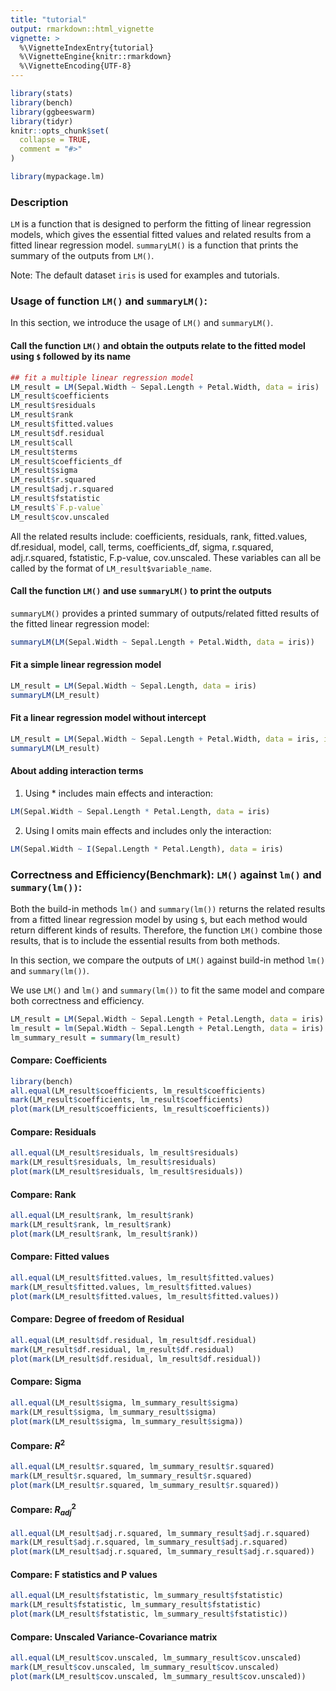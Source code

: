 ```yaml
---
title: "tutorial"
output: rmarkdown::html_vignette
vignette: >
  %\VignetteIndexEntry{tutorial}
  %\VignetteEngine{knitr::rmarkdown}
  %\VignetteEncoding{UTF-8}
---
```


```r
library(stats)
library(bench)
library(ggbeeswarm)
library(tidyr)
knitr::opts_chunk$set(
  collapse = TRUE,
  comment = "#>"
)
```

```r
library(mypackage.lm)
```


### Description

`LM` is a function that is designed to perform the fitting of linear regression models, 
which gives the essential fitted values and related results from a fitted linear regression model. 
`summaryLM()` is a function that prints the summary of the outputs from `LM()`. 

Note: The default dataset `iris` is used for examples and tutorials. 

### Usage of function `LM()` and `summaryLM()`:

In this section, we introduce the usage of `LM()` and `summaryLM()`.  

#### Call the function `LM()` and obtain the outputs relate to the fitted model using `$` followed by its name

```r
## fit a multiple linear regression model
LM_result = LM(Sepal.Width ~ Sepal.Length + Petal.Width, data = iris)
LM_result$coefficients
LM_result$residuals
LM_result$rank
LM_result$fitted.values
LM_result$df.residual
LM_result$call
LM_result$terms
LM_result$coefficients_df
LM_result$sigma
LM_result$r.squared
LM_result$adj.r.squared
LM_result$fstatistic
LM_result$`F.p-value`
LM_result$cov.unscaled
```

All the related results include: coefficients, residuals, rank, fitted.values, df.residual, model, call, terms, coefficients_df, sigma, r.squared, adj.r.squared, fstatistic, F.p-value, cov.unscaled. These variables can all be called by the format of `LM_result$variable_name`. 

#### Call the function `LM()` and use `summaryLM()` to print the outputs    

`summaryLM()` provides a printed summary of outputs/related fitted results of the fitted linear regression model:
```r
summaryLM(LM(Sepal.Width ~ Sepal.Length + Petal.Width, data = iris))
```

#### Fit a simple linear regression model
```r
LM_result = LM(Sepal.Width ~ Sepal.Length, data = iris)
summaryLM(LM_result)
```

#### Fit a linear regression model without intercept 
```r
LM_result = LM(Sepal.Width ~ Sepal.Length + Petal.Width, data = iris, intercept = FALSE)
summaryLM(LM_result)
```

#### About adding interaction terms
  
1. Using * includes main effects and interaction:
```r
LM(Sepal.Width ~ Sepal.Length * Petal.Length, data = iris)
```
  
2. Using I omits main effects and includes only the interaction:
```r
LM(Sepal.Width ~ I(Sepal.Length * Petal.Length), data = iris)
```



### Correctness and Efficiency(Benchmark): `LM()` against `lm()` and `summary(lm())`:
Both the build-in methods `lm()` and `summary(lm())` returns the related results from a fitted linear regression model by using `$`, but each method would return different kinds of results. Therefore, the function `LM()` combine those results, that is to include the essential results from both methods. 

In this section, we compare the outputs of `LM()` against build-in method `lm()` and `summary(lm())`. 

We use `LM()` and `lm()` and `summary(lm())` to fit the same model and compare both correctness and efficiency. 
```r
LM_result = LM(Sepal.Width ~ Sepal.Length + Petal.Length, data = iris)
lm_result = lm(Sepal.Width ~ Sepal.Length + Petal.Length, data = iris)
lm_summary_result = summary(lm_result)
```

#### Compare: Coefficients
```r
library(bench)
all.equal(LM_result$coefficients, lm_result$coefficients) 
mark(LM_result$coefficients, lm_result$coefficients)
plot(mark(LM_result$coefficients, lm_result$coefficients))
```

#### Compare: Residuals
```r
all.equal(LM_result$residuals, lm_result$residuals) 
mark(LM_result$residuals, lm_result$residuals)
plot(mark(LM_result$residuals, lm_result$residuals))
```

#### Compare: Rank 
```r
all.equal(LM_result$rank, lm_result$rank) 
mark(LM_result$rank, lm_result$rank)
plot(mark(LM_result$rank, lm_result$rank))
```

#### Compare: Fitted values
```r
all.equal(LM_result$fitted.values, lm_result$fitted.values) 
mark(LM_result$fitted.values, lm_result$fitted.values)
plot(mark(LM_result$fitted.values, lm_result$fitted.values))
```

#### Compare: Degree of freedom of Residual
```r
all.equal(LM_result$df.residual, lm_result$df.residual) 
mark(LM_result$df.residual, lm_result$df.residual)
plot(mark(LM_result$df.residual, lm_result$df.residual))
```

#### Compare: Sigma
```r
all.equal(LM_result$sigma, lm_summary_result$sigma) 
mark(LM_result$sigma, lm_summary_result$sigma)
plot(mark(LM_result$sigma, lm_summary_result$sigma))
```

#### Compare: $R^2$
```r
all.equal(LM_result$r.squared, lm_summary_result$r.squared) 
mark(LM_result$r.squared, lm_summary_result$r.squared)
plot(mark(LM_result$r.squared, lm_summary_result$r.squared))
```

#### Compare: $R_{adj}^2$
```r
all.equal(LM_result$adj.r.squared, lm_summary_result$adj.r.squared) 
mark(LM_result$adj.r.squared, lm_summary_result$adj.r.squared)
plot(mark(LM_result$adj.r.squared, lm_summary_result$adj.r.squared))
```

#### Compare: F statistics and P values 
```r
all.equal(LM_result$fstatistic, lm_summary_result$fstatistic) 
mark(LM_result$fstatistic, lm_summary_result$fstatistic)
plot(mark(LM_result$fstatistic, lm_summary_result$fstatistic))
```


#### Compare: Unscaled Variance-Covariance matrix
```r
all.equal(LM_result$cov.unscaled, lm_summary_result$cov.unscaled) 
mark(LM_result$cov.unscaled, lm_summary_result$cov.unscaled)
plot(mark(LM_result$cov.unscaled, lm_summary_result$cov.unscaled))
```





